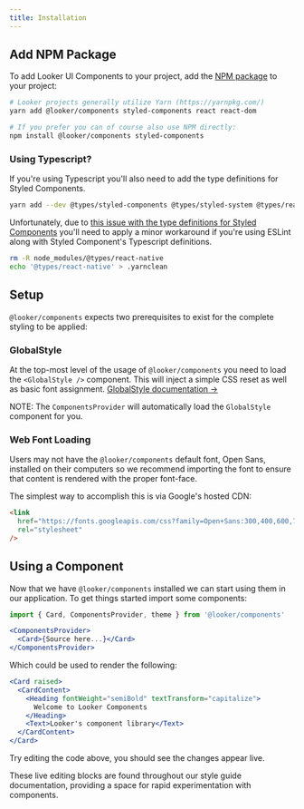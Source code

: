 ```yaml
---
title: Installation
---
```


## Add NPM Package

To add Looker UI Components to your project, add the [NPM package](https://www.npmjs.com/package/@looker/components) to your project:

```bash static
# Looker projects generally utilize Yarn (https://yarnpkg.com/)
yarn add @looker/components styled-components react react-dom

# If you prefer you can of course also use NPM directly:
npm install @looker/components styled-components
```

### Using Typescript?

If you're using Typescript you'll also need to add the type definitions for Styled Components.

```bash static
yarn add --dev @types/styled-components @types/styled-system @types/react @types/react-dom
```

Unfortunately, due to [this issue with the type definitions for Styled Components](https://github.com/DefinitelyTyped/DefinitelyTyped/issues/33311) you'll need to apply a minor workaround if you're using ESLint along with Styled Component's Typescript definitions.

```bash static
rm -R node_modules/@types/react-native
echo '@types/react-native' > .yarnclean
```

## Setup

`@looker/components` expects two prerequisites to exist for the complete styling to be applied:

### GlobalStyle

At the top-most level of the usage of `@looker/components` you need to load the `<GlobalStyle />` component. This will inject a simple CSS reset as well as basic font assignment. [GlobalStyle documentation &rarr;](/utilities/globalstyle)

NOTE: The `ComponentsProvider` will automatically load the `GlobalStyle` component for you.

### Web Font Loading

Users may not have the `@looker/components` default font, Open Sans, installed on their computers so we recommend importing the font to ensure that content is rendered with the proper font-face.

The simplest way to accomplish this is via Google's hosted CDN:

```html static
<link
  href="https://fonts.googleapis.com/css?family=Open+Sans:300,400,600,700&display=swap"
  rel="stylesheet"
/>
```

## Using a Component

Now that we have `@looker/components` installed we can start using them in our application. To get things started import some components:

```jsx static
import { Card, ComponentsProvider, theme } from '@looker/components'

<ComponentsProvider>
  <Card>{Source here...}</Card>
</ComponentsProvider>
```

Which could be used to render the following:

```jsx
<Card raised>
  <CardContent>
    <Heading fontWeight="semiBold" textTransform="capitalize">
      Welcome to Looker Components
    </Heading>
    <Text>Looker's component library</Text>
  </CardContent>
</Card>
```

Try editing the code above, you should see the changes appear live.

These live editing blocks are found throughout our style guide documentation, providing a space for rapid experimentation with components.
